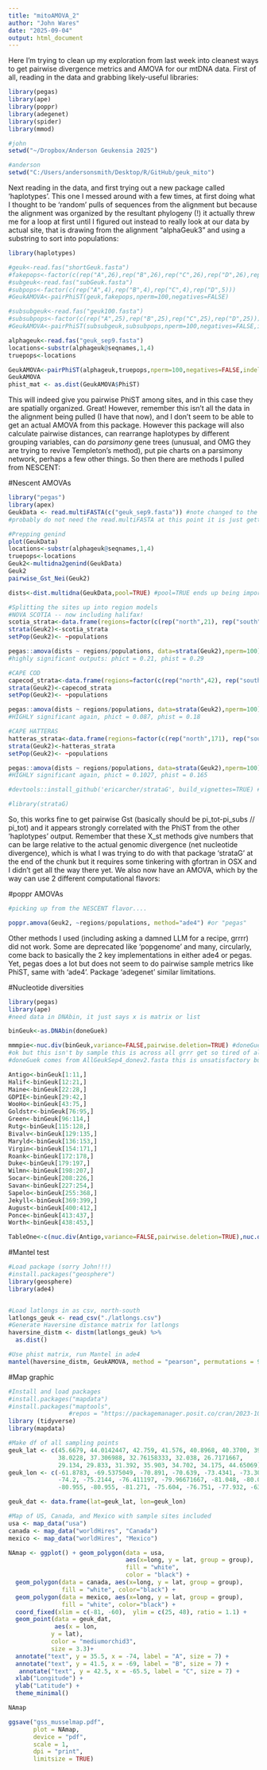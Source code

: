 ```yaml
---
title: "mitoAMOVA_2"
author: "John Wares"
date: "2025-09-04"
output: html_document
---
```


Here I'm trying to clean up my exploration from last week into cleanest ways to get pairwise divergence metrics and AMOVA for our mtDNA data. First of all, reading in the data and grabbing likely-useful libraries:

```r
library(pegas)
library(ape)
library(poppr)
library(adegenet)
library(spider)
library(mmod)

#john
setwd("~/Dropbox/Anderson Geukensia 2025")

#anderson
setwd("C:/Users/andersonsmith/Desktop/R/GitHub/geuk_mito")

```

Next reading in the data, and first trying out a new package called 'haplotypes'. This one I messed around with a few times, at first doing what I thought to be 'random' pulls of sequences from the alignment but because the alignment was organized by the resultant phylogeny (!) it actually threw me for a loop at first until I figured out instead to really look at our data by actual site, that is drawing from the alignment "alphaGeuk3" and using a substring to sort into populations:

```r

library(haplotypes)

#geuk<-read.fas("shortGeuk.fasta")
#fakepops<-factor(c(rep("A",26),rep("B",26),rep("C",26),rep("D",26),rep("E",26),rep("F",26),rep("G",26),rep("H",26),rep("I",26),rep("J",27)))
#subgeuk<-read.fas("subGeuk.fasta")
#subpops<-factor(c(rep("A",4),rep("B",4),rep("C",4),rep("D",5)))
#GeukAMOVA<-pairPhiST(geuk,fakepops,nperm=100,negatives=FALSE)

#subsubgeuk<-read.fas("geuk100.fasta")
#subsubpops<-factor(c(rep("A",25),rep("B",25),rep("C",25),rep("D",25)))
#GeukAMOVA<-pairPhiST(subsubgeuk,subsubpops,nperm=100,negatives=FALSE,indels="missing")

alphageuk<-read.fas("geuk_sep9.fasta")
locations<-substr(alphageuk@seqnames,1,4)
truepops<-locations

GeukAMOVA<-pairPhiST(alphageuk,truepops,nperm=100,negatives=FALSE,indels="missing") 
GeukAMOVA
phist_mat <- as.dist(GeukAMOVA$PhiST)


```

This will indeed give you pairwise PhiST among sites, and in this case they are spatially organized. Great! However, remember this isn't all the data in the alignment being pulled (I have that now), and I don't seem to be able to get an actual AMOVA from this package. However this package will also calculate pairwise distances, can rearrange haplotypes by different grouping variables, can do *parsimony* gene trees (unusual, and OMG they are trying to revive Templeton's method), put pie charts on a parsimony network, perhaps a few other things. So then there are methods I pulled from NESCENT:

#Nescent AMOVAs
```r

library("pegas")
library(apex)
GeukData <- read.multiFASTA(c("geuk_sep9.fasta")) #note changed to the sequences ordered by location now
#probably do not need the read.multiFASTA at this point it is just getting data into genind and doing mostly in POPPR (AMOVA) and pairwise_Gst using (mmod).

#Prepping genind 
plot(GeukData)
locations<-substr(alphageuk@seqnames,1,4)
truepops<-locations
Geuk2<-multidna2genind(GeukData)
Geuk2
pairwise_Gst_Nei(Geuk2)

dists<-dist.multidna(GeukData,pool=TRUE) #pool=TRUE ends up being important so this is a numeric thing

#Splitting the sites up into region models
#NOVA SCOTIA -- now including halifax!
scotia_strata<-data.frame(regions=factor(c(rep("north",21), rep("south",432))), populations=truepops)
strata(Geuk2)<-scotia_strata
setPop(Geuk2)<- ~populations

pegas::amova(dists ~ regions/populations, data=strata(Geuk2),nperm=100)
#highly significant outputs: phict = 0.21, phist = 0.29

#CAPE COD
capecod_strata<-data.frame(regions=factor(c(rep("north",42), rep("south",411))), populations=truepops)
strata(Geuk2)<-capecod_strata
setPop(Geuk2)<- ~populations

pegas::amova(dists ~ regions/populations, data=strata(Geuk2),nperm=100)
#HIGHLY significant again, phict = 0.087, phist = 0.18

#CAPE HATTERAS
hatteras_strata<-data.frame(regions=factor(c(rep("north",171), rep("south",282))), populations=truepops)
strata(Geuk2)<-hatteras_strata
setPop(Geuk2)<- ~populations

pegas::amova(dists ~ regions/populations, data=strata(Geuk2),nperm=100)
#HIGHLY significant again, phict = 0.1027, phist = 0.165

#devtools::install_github('ericarcher/strataG', build_vignettes=TRUE) #argh trying this https://github.com/EricArcher/strataG I did all but step 5 so far and then stymied

#library(strataG)

```

So, this works fine to get pairwise Gst (basically should be pi_tot-pi_subs // pi_tot) and it appears strongly correlated with the PhiST from the other 'haplotypes' output. Remember that these X_st methods give numbers that can be large relative to the actual genomic divergence (net nucleotide divergence), which is what I was trying to do with that package 'strataG' at the end of the chunk but it requires some tinkering with gfortran in OSX and I didn't get all the way there yet. We also now have an AMOVA, which by the way can use 2 different computational flavors:

#poppr AMOVAs
```r
#picking up from the NESCENT flavor....

poppr.amova(Geuk2, ~regions/populations, method="ade4") #or "pegas"

```

Other methods I used (including asking a damned LLM for a recipe, grrrr) did not work. Some are deprecated like 'popgenome' and many, circularly, come back to basically the 2 key implementations in either ade4 or pegas. Yet, pegas does a lot but does not seem to do pairwise sample metrics like PhiST, same with 'ade4'. Package 'adegenet' similar limitations. 

#Nucleotide diversities
```r
library(pegas)
library(ape)
#need data in DNAbin, it just says x is matrix or list

binGeuk<-as.DNAbin(doneGuek)

mmmpie<-nuc.div(binGeuk,variance=FALSE,pairwise.deletion=TRUE) #doneGuek is not right structure still not 'haplotype' or 'DNAbin'
#ok but this isn't by sample this is across all grrr get so tired of all the data formats
#doneGuek comes from AllGeukSep4_donev2.fasta this is unsatisfactory but works:

Antigo<-binGeuk[1:11,]
Halif<-binGeuk[12:21,]
Maine<-binGeuk[22:28,]
GDPIE<-binGeuk[29:42,]
WooHo<-binGeuk[43:75,]
Goldstr<-binGeuk[76:95,]
Green<-binGeuk[96:114,]
Rutg<-binGeuk[115:128,]
Bivalv<-binGeuk[129:135,]
Maryld<-binGeuk[136:153,]
Virgin<-binGeuk[154:171,]
Roank<-binGeuk[172:178,]
Duke<-binGeuk[179:197,]
Wilmn<-binGeuk[198:207,]
Socar<-binGeuk[208:226,]
Savan<-binGeuk[227:254,]
Sapelo<-binGeuk[255:368,]
Jekyll<-binGeuk[369:399,]
August<-binGeuk[400:412,]
Ponce<-binGeuk[413:437,]
Worth<-binGeuk[438:453,]

TableOne<-c(nuc.div(Antigo,variance=FALSE,pairwise.deletion=TRUE),nuc.div(Halif,variance=FALSE,pairwise.deletion=TRUE),nuc.div(Maine,variance=FALSE,pairwise.deletion=TRUE),nuc.div(GDPIE,variance=FALSE,pairwise.deletion=TRUE),nuc.div(WooHo,variance=FALSE,pairwise.deletion=TRUE),nuc.div(Goldstr,variance=FALSE,pairwise.deletion=TRUE),nuc.div(Green,variance=FALSE,pairwise.deletion=TRUE),nuc.div(Rutg,variance=FALSE,pairwise.deletion=TRUE),nuc.div(Bivalv,variance=FALSE,pairwise.deletion=TRUE),nuc.div(Maryld,variance=FALSE,pairwise.deletion=TRUE),nuc.div(Virgin,variance=FALSE,pairwise.deletion=TRUE),nuc.div(Roank,variance=FALSE,pairwise.deletion=TRUE),nuc.div(Duke,variance=FALSE,pairwise.deletion=TRUE),nuc.div(Wilmn,variance=FALSE,pairwise.deletion=TRUE),nuc.div(Socar,variance=FALSE,pairwise.deletion=TRUE),nuc.div(Savan,variance=FALSE,pairwise.deletion=TRUE),nuc.div(Sapelo,variance=FALSE,pairwise.deletion=TRUE),nuc.div(Jekyll,variance=FALSE,pairwise.deletion=TRUE),nuc.div(August,variance=FALSE,pairwise.deletion=TRUE),nuc.div(Ponce,variance=FALSE,pairwise.deletion=TRUE),nuc.div(Worth,variance=FALSE,pairwise.deletion=TRUE))
```

#Mantel test
```r
#Load package (sorry John!!!)
#install.packages("geosphere")
library(geosphere)
library(ade4)


#Load latlongs in as csv, north-south
latlongs_geuk <- read_csv("./latlongs.csv")
#Generate Haversine distance matrix for latlongs
haversine_distm <- distm(latlongs_geuk) %>% 
  as.dist()

#Use phist matrix, run Mantel in ade4
mantel(haversine_distm, GeukAMOVA, method = "pearson", permutations = 99)


```

#Map graphic
```r
#Install and load packages
#install.packages("mapdata")
#install.packages("maptools", 
                 #repos = "https://packagemanager.posit.co/cran/2023-10-13")
library (tidyverse)
library(mapdata)

#Make df of all sampling points
geuk_lat <- c(45.6679, 44.0142447, 42.759, 41.576, 40.8968, 40.3700, 39.31141, 
              38.0228, 37.306988, 32.76158333, 32.038, 26.7171667,
              29.134, 29.833, 31.392, 35.903, 34.702, 34.175, 44.65069)
geuk_lon <- c(-61.8783, -69.5375049, -70.891, -70.639, -73.4341, -73.3014, 
              -74.2, -75.2144, -76.411197, -79.96671667, -81.048, -80.078,
              -80.955, -80.955, -81.271, -75.604, -76.751, -77.932, -63.42344)

geuk_dat <- data.frame(lat=geuk_lat, lon=geuk_lon)

#Map of US, Canada, and Mexico with sample sites included
usa <- map_data("usa")
canada <- map_data("worldHires", "Canada")
mexico <- map_data("worldHires", "Mexico")

NAmap <- ggplot() + geom_polygon(data = usa, 
                                 aes(x=long, y = lat, group = group), 
                                 fill = "white", 
                                 color = "black") +
  geom_polygon(data = canada, aes(x=long, y = lat, group = group), 
               fill = "white", color="black") + 
  geom_polygon(data = mexico, aes(x=long, y = lat, group = group), 
               fill = "white", color="black") +
  coord_fixed(xlim = c(-81, -60),  ylim = c(25, 48), ratio = 1.1) +
  geom_point(data = geuk_dat,
             aes(x = lon,
            y = lat), 
            color = "mediumorchid3",
            size = 3.3)+
  annotate("text", y = 35.5, x = -74, label = "A", size = 7) +
  annotate("text", y = 41.5, x = -69, label = "B", size = 7) +
   annotate("text", y = 42.5, x = -65.5, label = "C", size = 7) +
  xlab("Longitude") +
  ylab("Latitude") +
  theme_minimal()

NAmap 

ggsave("gss_musselmap.pdf",
       plot = NAmap,
       device = "pdf",
       scale = 1,
       dpi = "print",
       limitsize = TRUE)
```
